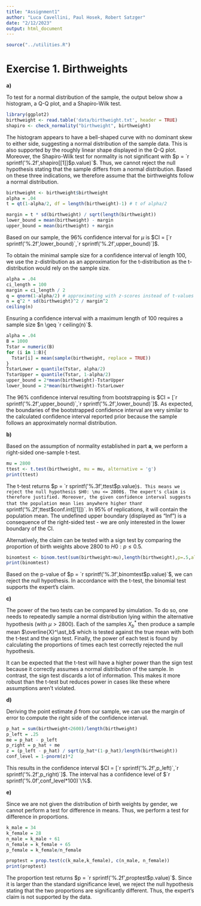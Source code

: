 ---
title: "Assignment1"
author: "Luca Cavellini, Paul Hosek, Robert Satzger"
date: "2/12/2023"
output: html_document
---

```{r, include=FALSE}
source("../utilities.R")
```

# Exercise 1. Birthweights
**a)**

To test for a normal distribution of the sample, the output below show a histogram, a Q-Q plot, and a Shapiro-Wilk test.
```{r}
library(ggplot2)
birthweight <- read.table('data/birthweight.txt', header = TRUE)
shapiro <- check_normality("birthweight", birthweight)
```

The histogram appears to have a bell-shaped curve with no dominant skew to either side, suggesting a normal distribution of the sample data. This is also supported by the roughly linear shape displayed in the Q-Q plot. Moreover, the Shapiro-Wilk test for normality is not significant with $p = `r sprintf('%.2f',shapiro[[1]]$p.value)`$. Thus, we cannot reject the null hypothesis stating that the sample differs from a normal distribution. Based on these three indications, we therefore assume that the birthweights follow a normal distribution.

```{r}
birthweight <- birthweight$birthweight
alpha = .04
t = qt(1-alpha/2, df = length(birthweight)-1) # t of alpha/2

margin = t * sd(birthweight) / sqrt(length(birthweight)) 
lower_bound = mean(birthweight) - margin
upper_bound = mean(birthweight) + margin
```
Based on our sample, the 96\% confidence interval for $\mu$ is $CI = [`r sprintf('%.2f',lower_bound)`,`r sprintf('%.2f',upper_bound)`]$.

To obtain the minimal sample size for a confidence interval of length 100, we use the z-distribution as an approximation for the t-distribution as the t-distribution would rely on the sample size.
```{r}
alpha = .04
ci_length = 100
margin = ci_length / 2 
q = qnorm(1-alpha/2) # approximating with z-scores instead of t-values because t-distribution depends on sample size itself
n = q^2 * sd(birthweight)^2 / margin^2 
ceiling(n)
```
Ensuring a confidence interval with a maximum length of 100 requires a sample size $n \geq `r ceiling(n)`$.

```{r}
alpha = .04
B = 1000
Tstar = numeric(B)
for (i in 1:B){
  Tstar[i] = mean(sample(birthweight, replace = TRUE))
}
TstarLower = quantile(Tstar, alpha/2)
TstarUpper = quantile(Tstar, 1-alpha/2)
upper_bound = 2*mean(birthweight)-TstarUpper
lower_bound = 2*mean(birthweight)-TstarLower
```

The 96% confidence interval resulting from bootstrapping is $CI = [`r sprintf('%.2f',upper_bound)`,`r sprintf('%.2f',lower_bound)`]$. As expected, the boundaries of the bootstrapped confidence interval are very similar to the calculated confidence interval reported prior because the sample follows an approximately normal distribution.

**b)**

Based on the assumption of normality established in part **a**, we perform a right-sided one-sample t-test.
```{r}
mu = 2800
ttest <- t.test(birthweight, mu = mu, alternative = 'g')
print(ttest)
```
The t-test returns $p = `r sprintf('%.3f',ttest$p.value)`$. This means we reject the null hypothesis $H0: \mu <= 2800$. The expert's claim is therefore justified. Moreover, the given confidence interval suggests that the population mean lies anywhere higher than `r sprintf('%.2f',ttest$conf.int[[1]])`. In 95% of replications, it will contain the population mean. The undefined upper boundary (displayed as "Inf") is a consequence of the right-sided test - we are only interested in the lower boundary of the CI.

Alternatively, the claim can be tested with a sign test by comparing the proportion of birth weights above 2800 to $H0: p \leq 0.5$.

```{r}
binomtest <- binom.test(sum(birthweight>mu),length(birthweight),p=.5,alt='g')
print(binomtest)
```

Based on the p-value of $p = `r sprintf('%.3f',binomtest$p.value)`$, we can reject the null hypothesis. In accordance with the t-test, the binomial test supports the expert's claim.

**c)** 

The power of the two tests can be compared by simulation.
To do so, one needs to repeatedly sample a normal distribution lying within the alternative hypothesis (with $\mu > 2800$). Each of the samples $X^\ast_b$ then produce a sample mean $\overline{X}^\ast_b$ which is tested against the true mean with both the t-test and the sign test.
Finally, the power of each test is found by calculating the proportions of times each test correctly rejected the null hypothesis.

It can be expected that the t-test will have a higher power than the sign test because it correctly assumes a normal distribution of the sample. In contrast, the sign test discards a lot of information. This makes it more robust than the t-test but reduces power in cases like these where assumptions aren't violated.

**d)**

Deriving the point estimate $\hat{p}$ from our sample, we can use the margin of error to compute the right side of the confidence interval. 
```{r, collapse=TRUE}
p_hat = sum(birthweight<2600)/length(birthweight)
p_left = .25
me = p_hat - p_left
p_right = p_hat + me
z = (p_left - p_hat) / sqrt(p_hat*(1-p_hat)/length(birthweight))
conf_level = 1-pnorm(z)*2
```

This results in the confidence interval $CI = [`r sprintf('%.2f',p_left)`,`r sprintf('%.2f',p_right)`]$. The interval has a confidence level of $`r sprintf('%.0f',conf_level*100)`\%$.

**e)**

Since we are not given the distribution of birth weights by gender, we cannot perform a test for difference in means. Thus, we perform a test for difference in proportions. 
```{r}
k_male = 34
k_female = 28
n_male = k_male + 61
n_female = k_female + 65
p_female = k_female/n_female

proptest = prop.test(c(k_male,k_female), c(n_male, n_female))
print(proptest)
```

The proportion test returns $p = `r sprintf('%.2f',proptest$p.value)`$. Since it is larger than the standard significance level, we reject the null hypothesis stating that the two proportions are significantly different. Thus, the expert's claim is not supported by the data.
